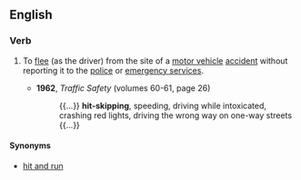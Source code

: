 ==English==

===Verb===
{{en-verb|++|head=[[hit]]-[[skip]]}}

# {{lb|en|intransitive|rare}} To [[flee]] (as the driver) from the site of a [[motor vehicle]] [[accident]] without reporting it to the [[police]] or [[emergency service]]s.
#* '''1962''', ''Traffic Safety'' (volumes 60-61, page 26)
#*: {{...}} '''hit-skipping''', speeding, driving while intoxicated, crashing red lights, driving the wrong way on one-way streets {{...}}

====Synonyms====
* [[hit and run]]